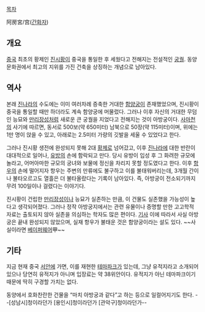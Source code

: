 [[목차]]

阿房宮/宫([[간화자]])

== 개요 ==
[[중국]] 최초의 황제인 [[진시황]]이 중국을 통일한 후 세웠다고 전해지는 전설적인 [[궁궐]]. 동양 문화권에서 최고의 지위를 가진 건축을 상징하는 개념으로 남아있다.

== 역사 ==
본래 [[진나라]]의 수도에는 이미 여러차례 증축한 거대한 [[함양궁]]이 존재했었으며, 진시황이 중국을 통일할 때만 하더라도 계속 함양궁에 머물렀다. 그러나 이후 자신의 거대한 무덤인 능묘와 [[만리장성]]처럼 새로운 큰 궁궐을 지었다고 전해지는 것이 아방궁이다. [[사마천]]의 사기에 따르면, 동서로 500보(약 650미터) 남북으로 50장(약 115미터)이며, 위에는 1만 명이 앉을 수 있고, 아래로는 2.5미터 가량의 깃발을 세울 수 있었다고 한다.

그러나 진시황 생전에 완성되지 못해 2대 [[황제]]로 넘어갔고, 이후 [[진나라]]에 대한 반란이 대대적으로 일어나, [[유방]]의 손에 함락되고 만다. 당시 유방이 입성 후 그 화려한 규모에 놀라고, 어머아마한 규모의 궁녀와 보물에 정신을 차리지 못할 정도였다고 한다. 이후 [[항우]]의 손에 떨어지자 항우는 주변의 만류에도 불구하고 이를 불태워버리는데, 3개월 간이나 불타오르고도 열흘은 더 불타올랐다는 기록이 남아있다. 즉, 아방궁이 전소되기까지 무려 100일이나 걸렸다는 이야기다.

진시황이 건립한 [[만리장성]]이나 능묘가 실존하는 만큼, 이 건물도 실존했을 가능성이 높다고 생각되어졌다. 그러나 정작 아방궁지에서는 관련 유물이나 증명할 만한 고고학적 자료는 출토되지 않아 실존을 의심하는 학자도 많은 편이다. [http://www.wkh.kr/khnm.html?mode=view&artid=15873&code=117 기사] 이에 따라서 사실 아방궁은 끝내 완성되지 않았으며, 실재 항우가 불태운 것은 함양궁이라는 설도 있다. ~~사실이라면 [[베이퍼웨어]]甲~~

== 기타 ==
지금 현재 중국 [[서안]]에 가면, 이를 재현한 [[테마파크]]가 있는데, 그냥 유적지라고 소개되어 있으나 당연히 유적지가 아니며 입장료는 약 38위안이다. 유적지가 아닌 테마파크이기 때문에 딱히 구경할 가치는 없다.

동양에서 호화찬란한 건물을 “마치 아방궁과 같다”고 하는 등으로 일컬어지기도 한다. --[성남시]청이라던가 [용인시]청이라던가 [관악구]청이라던가--


